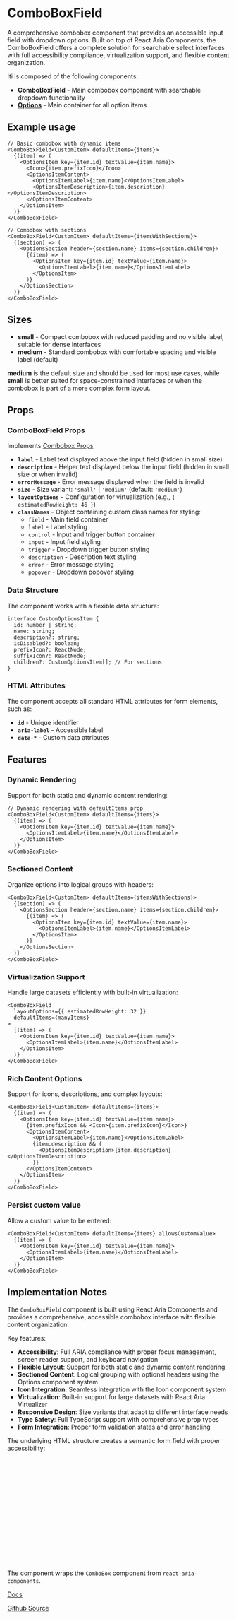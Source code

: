 

<Meta of={ComboBoxStories} />

# ComboBoxField

A comprehensive combobox component that provides an accessible input field with dropdown options. Built on top of React Aria Components, the ComboBoxField offers a complete solution for searchable select interfaces with full accessibility compliance, virtualization support, and flexible content organization.

Iti is composed of the following components:

- **ComboBoxField** - Main combobox component with searchable dropdown functionality
- **[Options](?path=/docs/components-options--playground)** - Main container for all option items

## Example usage
```tsx
// Basic combobox with dynamic items
<ComboBoxField<CustomItem> defaultItems={items}>
  {(item) => (
    <OptionsItem key={item.id} textValue={item.name}>
      <Icon>{item.prefixIcon}</Icon>
      <OptionsItemContent>
        <OptionsItemLabel>{item.name}</OptionsItemLabel>
        <OptionsItemDescription>{item.description}</OptionsItemDescription>
      </OptionsItemContent>
    </OptionsItem>
  )}
</ComboBoxField>

// Combobox with sections
<ComboBoxField<CustomItem> defaultItems={itemsWithSections}>
  {(section) => (
    <OptionsSection header={section.name} items={section.children}>
      {(item) => (
        <OptionsItem key={item.id} textValue={item.name}>
          <OptionsItemLabel>{item.name}</OptionsItemLabel>
        </OptionsItem>
      )}
    </OptionsSection>
  )}
</ComboBoxField>
```

## Sizes

* **small** - Compact combobox with reduced padding and no visible label, suitable for dense interfaces
* **medium** - Standard combobox with comfortable spacing and visible label (default)

**medium** is the default size and should be used for most use cases, while **small** is better suited for space-constrained interfaces or when the combobox is part of a more complex form layout.

<Canvas of={ComboBoxStories.Default} />

## Props

### ComboBoxField Props
Implements [Combobox Props](https://react-spectrum.adobe.com/react-aria/ComboBox.html#combobox-1)
- **`label`** - Label text displayed above the input field (hidden in small size)
- **`description`** - Helper text displayed below the input field (hidden in small size or when invalid)
- **`errorMessage`** - Error message displayed when the field is invalid
- **`size`** - Size variant: `'small'` | `'medium'` (default: `'medium'`)
- **`layoutOptions`** - Configuration for virtualization (e.g., `{ estimatedRowHeight: 46 }`)
- **`classNames`** - Object containing custom class names for styling:
  - `field` - Main field container
  - `label` - Label styling
  - `control` - Input and trigger button container
  - `input` - Input field styling
  - `trigger` - Dropdown trigger button styling
  - `description` - Description text styling
  - `error` - Error message styling
  - `popover` - Dropdown popover styling

### Data Structure
The component works with a flexible data structure:

```tsx
interface CustomOptionsItem {
  id: number | string;
  name: string;
  description?: string;
  isDisabled?: boolean;
  prefixIcon?: ReactNode;
  suffixIcon?: ReactNode;
  children?: CustomOptionsItem[]; // For sections
}
```

### HTML Attributes
The component accepts all standard HTML attributes for form elements, such as:
- **`id`** - Unique identifier
- **`aria-label`** - Accessible label
- **`data-*`** - Custom data attributes

## Features

### Dynamic Rendering
Support for both static and dynamic content rendering:
```tsx
// Dynamic rendering with defaultItems prop
<ComboBoxField<CustomItem> defaultItems={items}>
  {(item) => (
    <OptionsItem key={item.id} textValue={item.name}>
      <OptionsItemLabel>{item.name}</OptionsItemLabel>
    </OptionsItem>
  )}
</ComboBoxField>
```

### Sectioned Content
Organize options into logical groups with headers:
```tsx
<ComboBoxField<CustomItem> defaultItems={itemsWithSections}>
  {(section) => (
    <OptionsSection header={section.name} items={section.children}>
      {(item) => (
        <OptionsItem key={item.id} textValue={item.name}>
          <OptionsItemLabel>{item.name}</OptionsItemLabel>
        </OptionsItem>
      )}
    </OptionsSection>
  )}
</ComboBoxField>
```

### Virtualization Support
Handle large datasets efficiently with built-in virtualization:
```tsx
<ComboBoxField
  layoutOptions={{ estimatedRowHeight: 32 }}
  defaultItems={manyItems}
>
  {(item) => (
    <OptionsItem key={item.id} textValue={item.name}>
      <OptionsItemLabel>{item.name}</OptionsItemLabel>
    </OptionsItem>
  )}
</ComboBoxField>
```

### Rich Content Options
Support for icons, descriptions, and complex layouts:
```tsx
<ComboBoxField<CustomItem> defaultItems={items}>
  {(item) => (
    <OptionsItem key={item.id} textValue={item.name}>
      {item.prefixIcon && <Icon>{item.prefixIcon}</Icon>}
      <OptionsItemContent>
        <OptionsItemLabel>{item.name}</OptionsItemLabel>
        {item.description && (
          <OptionsItemDescription>{item.description}</OptionsItemDescription>
        )}
      </OptionsItemContent>
    </OptionsItem>
  )}
</ComboBoxField>
```

### Persist custom value
Allow a custom value to be entered:
```tsx
<ComboBoxField<CustomItem> defaultItems={items} allowsCustomValue>
  {(item) => (
    <OptionsItem key={item.id} textValue={item.name}>
      <OptionsItemLabel>{item.name}</OptionsItemLabel>
    </OptionsItem>
  )}
</ComboBoxField>
```

## Implementation Notes

The `ComboBoxField` component is built using React Aria Components and provides a comprehensive, accessible combobox interface with flexible content organization.

Key features:
- **Accessibility**: Full ARIA compliance with proper focus management, screen reader support, and keyboard navigation
- **Flexible Layout**: Support for both static and dynamic content rendering
- **Sectioned Content**: Logical grouping with optional headers using the Options component system
- **Icon Integration**: Seamless integration with the Icon component system
- **Virtualization**: Built-in support for large datasets with React Aria Virtualizer
- **Responsive Design**: Size variants that adapt to different interface needs
- **Type Safety**: Full TypeScript support with comprehensive prop types
- **Form Integration**: Proper form validation states and error handling

The underlying HTML structure creates a semantic form field with proper accessibility:
```html
<div class="combobox-field" data-size="medium">
  <label class="field-label">Label</label>
  <div class="field-control">
    <input class="field-input" placeholder="Search..." />
    <button class="field-trigger">
      <span class="icon"><ChevronDown /></span>
    </button>
  </div>
  <div class="field-description">Helper text</div>
  <div class="field-error">Error message</div>
  <div class="field-popover">
    <div class="options-list">
      <!-- Options content -->
    </div>
  </div>
</div>
```

The component wraps the `ComboBox` component from `react-aria-components`.

[Docs](https://react-spectrum.adobe.com/react-aria/ComboBox.html)

[Github Source](https://github.com/gohypergiant/standard-toolkit/tree/main/design-toolkit/components/src/components/combobox-field)
